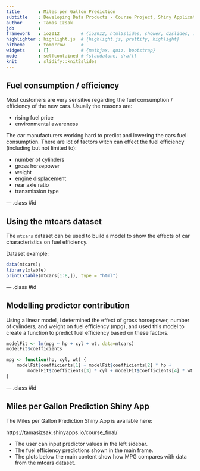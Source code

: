 ```yaml
---
title       : Miles per Gallon Prediction
subtitle    : Developing Data Products - Course Project, Shiny Application and Reproducible Pitch
author      : Tamas Izsak
job         : 
framework   : io2012        # {io2012, html5slides, shower, dzslides, ...}
highlighter : highlight.js  # {highlight.js, prettify, highlight}
hitheme     : tomorrow      # 
widgets     : []            # {mathjax, quiz, bootstrap}
mode        : selfcontained # {standalone, draft}
knit        : slidify::knit2slides
---
```


## Fuel consumption / efficiency

Most customers are very sensitive regarding the fuel consumption / efficiency of the new cars. Usually the reasons are:

- rising fuel price
- environmental awareness

The car manufacturers working hard to predict and lowering the cars fuel consumption. There are lot of factors witch can effect the fuel efficiency (including but not limited to):

- number of cylinders
- gross horsepower
- weight
- engine displacement
- rear axle ratio
- transmission type

--- .class #id 

## Using the mtcars dataset

The ```mtcars``` dataset can be used to build a model to show the effects of car 
characteristics on fuel efficiency. 

Dataset example:

```r
data(mtcars);
library(xtable)
print(xtable(mtcars[1:8,]), type = "html")
```

--- .class #id 

## Modelling predictor contribution

Using a linear model, I determined the effect of gross horsepower, number of 
cylinders, and weight on fuel efficiency (mpg), and used this model to create a
function to predict fuel efficiency based on these factors.

```r
modelFit <- lm(mpg ~ hp + cyl + wt, data=mtcars)
modelFit$coefficients

mpg <- function(hp, cyl, wt) {
    modelFit$coefficients[1] + modelFit$coefficients[2] * hp + 
        modelFit$coefficients[3] * cyl + modelFit$coefficients[4] * wt
}
```

--- .class #id

## Miles per Gallon Prediction Shiny App

The Miles per Gallon Prediction Shiny App is available here:

https://tamasizsak.shinyapps.io/course_final/

- The user can input predictor values in the left sidebar.
- The fuel efficiency predictions shown in the main frame.
- The plots below the main content show how MPG compares with data from the mtcars dataset.